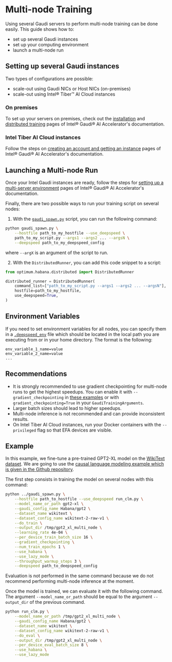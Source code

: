 <!---
Copyright 2022 The HuggingFace Team. All rights reserved.

Licensed under the Apache License, Version 2.0 (the "License");
you may not use this file except in compliance with the License.
You may obtain a copy of the License at

    http://www.apache.org/licenses/LICENSE-2.0

Unless required by applicable law or agreed to in writing, software
distributed under the License is distributed on an "AS IS" BASIS,
WITHOUT WARRANTIES OR CONDITIONS OF ANY KIND, either express or implied.
See the License for the specific language governing permissions and
limitations under the License.
-->

# Multi-node Training

Using several Gaudi servers to perform multi-node training can be done easily. This guide shows how to:
- set up several Gaudi instances
- set up your computing environment
- launch a multi-node run


## Setting up several Gaudi instances

Two types of configurations are possible:
- scale-out using Gaudi NICs or Host NICs (on-premises)
- scale-out using Intel® Tiber™ AI Cloud instances


### On premises

To set up your servers on premises, check out the [installation](https://docs.habana.ai/en/latest/Installation_Guide/Bare_Metal_Fresh_OS.html) and [distributed training](https://docs.habana.ai/en/latest/PyTorch/PyTorch_Scaling_Guide/index.html) pages of Intel® Gaudi® AI Accelerator's documentation.


### Intel Tiber AI Cloud instances

Follow the steps on [creating an account and getting an instance](https://docs.habana.ai/en/latest/Intel_DevCloud_Quick_Start/Intel_DevCloud_Quick_Start.html#creating-an-account-and-getting-an-instance) pages of Intel® Gaudi® AI Accelerator's documentation.


## Launching a Multi-node Run

Once your Intel Gaudi instances are ready, follow the steps for [setting up a multi-server environment](https://docs.habana.ai/en/latest/Intel_DevCloud_Quick_Start/Intel_DevCloud_Quick_Start.html#setting-up-a-multi-server-environment) pages of Intel® Gaudi® AI Accelerator's documentation.


Finally, there are two possible ways to run your training script on several nodes:

1. With the [`gaudi_spawn.py`](https://github.com/huggingface/optimum-habana/blob/main/examples/gaudi_spawn.py) script, you can run the following command:
```bash
python gaudi_spawn.py \
    --hostfile path_to_my_hostfile --use_deepspeed \
    path_to_my_script.py --args1 --args2 ... --argsN \
    --deepspeed path_to_my_deepspeed_config
```
where `--argX` is an argument of the script to run.

2. With the `DistributedRunner`, you can add this code snippet to a script:
```python
from optimum.habana.distributed import DistributedRunner

distributed_runner = DistributedRunner(
    command_list=["path_to_my_script.py --args1 --args2 ... --argsN"],
    hostfile=path_to_my_hostfile,
    use_deepspeed=True,
)
```


## Environment Variables

If you need to set environment variables for all nodes, you can specify them in a [`.deepspeed_env`](https://www.deepspeed.ai/getting-started/#multi-node-environment-variables) file which should be located in the local path you are executing from or in your home directory. The format is the following:
```
env_variable_1_name=value
env_variable_2_name=value
...
```


## Recommendations

- It is strongly recommended to use gradient checkpointing for multi-node runs to get the highest speedups. You can enable it with `--gradient_checkpointing` in [these examples](https://github.com/huggingface/optimum-habana/tree/main/examples) or with `gradient_checkpointing=True` in your `GaudiTrainingArguments`.
- Larger batch sizes should lead to higher speedups.
- Multi-node inference is not recommended and can provide inconsistent results.
- On Intel Tiber AI Cloud instances, run your Docker containers with the `--privileged` flag so that EFA devices are visible.


## Example

In this example, we fine-tune a pre-trained GPT2-XL model on the [WikiText dataset](https://huggingface.co/datasets/wikitext).
We are going to use the [causal language modeling example which is given in the Github repository](https://github.com/huggingface/optimum-habana/tree/main/examples/language-modeling#gpt-2gpt-and-causal-language-modeling).

The first step consists in training the model on several nodes with this command:
```bash
python ../gaudi_spawn.py \
    --hostfile path_to_hostfile --use_deepspeed run_clm.py \
    --model_name_or_path gpt2-xl \
    --gaudi_config_name Habana/gpt2 \
    --dataset_name wikitext \
    --dataset_config_name wikitext-2-raw-v1 \
    --do_train \
    --output_dir /tmp/gpt2_xl_multi_node \
    --learning_rate 4e-04 \
    --per_device_train_batch_size 16 \
    --gradient_checkpointing \
    --num_train_epochs 1 \
    --use_habana \
    --use_lazy_mode \
    --throughput_warmup_steps 3 \
    --deepspeed path_to_deepspeed_config
```

Evaluation is not performed in the same command because we do not recommend performing multi-node inference at the moment.

Once the model is trained, we can evaluate it with the following command.
The argument `--model_name_or_path` should be equal to the argument `--output_dir` of the previous command.
```bash
python run_clm.py \
    --model_name_or_path /tmp/gpt2_xl_multi_node \
    --gaudi_config_name Habana/gpt2 \
    --dataset_name wikitext \
    --dataset_config_name wikitext-2-raw-v1 \
    --do_eval \
    --output_dir /tmp/gpt2_xl_multi_node \
    --per_device_eval_batch_size 8 \
    --use_habana \
    --use_lazy_mode
```
